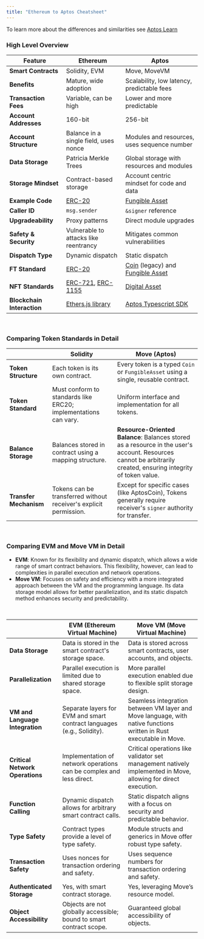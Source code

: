 ```yaml
---
title: "Ethereum to Aptos Cheatsheet"
---
```


To learn more about the differences and similarities see [Aptos Learn](https://learn.aptoslabs.com/en/tutorials/ethereum-to-aptos-guide/cheat-sheet?workshop=eth-to-aptos)

### High Level Overview

| Feature                    | Ethereum                                                                                                                       | Aptos                                                                                                                                 |
| -------------------------- | ------------------------------------------------------------------------------------------------------------------------------ | ------------------------------------------------------------------------------------------------------------------------------------- |
| **Smart Contracts**        | Solidity, EVM                                                                                                                  | Move, MoveVM                                                                                                                          |
| **Benefits**               | Mature, wide adoption                                                                                                          | Scalability, low latency, predictable fees                                                                                            |
| **Transaction Fees**       | Variable, can be high                                                                                                          | Lower and more predictable                                                                                                            |
| **Account Addresses**      | 160-bit                                                                                                                        | 256-bit                                                                                                                               |
| **Account Structure**      | Balance in a single field, uses nonce                                                                                          | Modules and resources, uses sequence number                                                                                           |
| **Data Storage**           | Patricia Merkle Trees                                                                                                          | Global storage with resources and modules                                                                                             |
| **Storage Mindset**        | Contract-based storage                                                                                                         | Account centric mindset for code and data                                                                                             |
| **Example Code**           | [ERC-20](https://github.com/OpenZeppelin/openzeppelin-contracts/tree/master/contracts/token/ERC20)                             | [Fungible Asset](https://github.com/aptos-labs/aptos-core/blob/main/aptos-move/framework/aptos-framework/sources/fungible_asset.move) |
| **Caller ID**              | `msg.sender`                                                                                                                   | `&signer` reference                                                                                                                   |
| **Upgradeability**         | Proxy patterns                                                                                                                 | Direct module upgrades                                                                                                                |
| **Safety & Security**  | Vulnerable to attacks like reentrancy                                                                                          | Mitigates common vulnerabilities                                                                                                      |
| **Dispatch Type**          | Dynamic dispatch                                                                                                               | Static dispatch                                                                                                                       |
| **FT Standard**            | [ERC-20](https://docs.openzeppelin.com/contracts/4.x/erc20)                                                                    | [Coin](/build/smart-contracts/aptos-coin) (legacy) and [Fungible Asset](/build/smart-contracts/fungible-asset)                        |
| **NFT Standards**          | [ERC-721](https://docs.openzeppelin.com/contracts/4.x/erc721), [ERC-1155](https://docs.openzeppelin.com/contracts/4.x/erc1155) | [Digital Asset](/build/smart-contracts/digital-asset)                                                                                 |
| **Blockchain Interaction** | [Ethers.js library](https://docs.ethers.org/v6/)                                                                               | [Aptos Typescript SDK](/build/sdks/ts-sdk)                                                                                            |

<br />

### Comparing Token Standards in Detail

|                        | Solidity                                                               | Move (Aptos)                                                                                                                                                         |
| ---------------------- | ---------------------------------------------------------------------- | -------------------------------------------------------------------------------------------------------------------------------------------------------------------- |
| **Token Structure**    | Each token is its own contract.                                        | Every token is a typed `Coin` or `FungibleAsset` using a single, reusable contract.                                                                                  |
| **Token Standard**     | Must conform to standards like ERC20; implementations can vary.        | Uniform interface and implementation for all tokens.                                                                                                                 |
| **Balance Storage**    | Balances stored in contract using a mapping structure.                 | **Resource-Oriented Balance**: Balances stored as a resource in the user's account. Resources cannot be arbitrarily created, ensuring integrity of token value. |
| **Transfer Mechanism** | Tokens can be transferred without receiver's explicit permission. | Except for specific cases (like AptosCoin), Tokens generally require receiver's `signer` authority for transfer.                                                |

<br />

### Comparing EVM and Move VM in Detail

- **EVM**: Known for its flexibility and dynamic dispatch, which allows a wide range of smart contract behaviors. This flexibility, however, can lead to complexities in parallel execution and network operations.
- **Move VM**: Focuses on safety and efficiency with a more integrated approach between the VM and the programming language. Its data storage model allows for better parallelization, and its static dispatch method enhances security and predictability.

<br />

|                                 | EVM (Ethereum Virtual Machine)                                         | Move VM (Move Virtual Machine)                                                                                     |
| ------------------------------- | ---------------------------------------------------------------------- | ------------------------------------------------------------------------------------------------------------------ |
| **Data Storage**                | Data is stored in the smart contract's storage space.             | Data is stored across smart contracts, user accounts, and objects.                                                 |
| **Parallelization**             | Parallel execution is limited due to shared storage space.             | More parallel execution enabled due to flexible split storage design.                                              |
| **VM and Language Integration** | Separate layers for EVM and smart contract languages (e.g., Solidity). | Seamless integration between VM layer and Move language, with native functions written in Rust executable in Move. |
| **Critical Network Operations** | Implementation of network operations can be complex and less direct.   | Critical operations like validator set management natively implemented in Move, allowing for direct execution.     |
| **Function Calling**            | Dynamic dispatch allows for arbitrary smart contract calls.            | Static dispatch aligns with a focus on security and predictable behavior.                                          |
| **Type Safety**                 | Contract types provide a level of type safety.                         | Module structs and generics in Move offer robust type safety.                                                      |
| **Transaction Safety**          | Uses nonces for transaction ordering and safety.                       | Uses sequence numbers for transaction ordering and safety.                                                         |
| **Authenticated Storage**       | Yes, with smart contract storage.                                      | Yes, leveraging Move’s resource model.                                                                             |
| **Object Accessibility**        | Objects are not globally accessible; bound to smart contract scope.    | Guaranteed global accessibility of objects.                                                                        |
